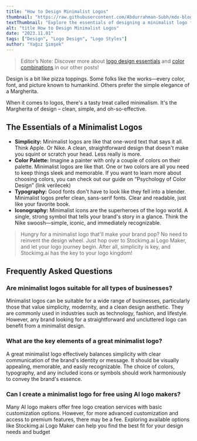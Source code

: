 ```yaml
---
title: "How to Design Minimalist Logos"
thumbnail: "https://raw.githubusercontent.com/Abdurrahman-Subh/mdx-blog/main/images/logo-parfume.png"
textThumbnail: "Explore the essentials of designing a minimalist logo for your business."
alt: "title How to Design Minimalist Logos"
date: "2023.11.01"
tags: ["Design", "Logo Design", "Logo Styles"]
author: "Yağız Şimşek"
---
```


<CustomImage
  src="https://raw.githubusercontent.com/Abdurrahman-Subh/mdx-blog/main/images/logo-parfume.png"
  alt="title How to Design Minimalist Logos"
/>
> Editor’s Note: Discover more about [logo design essentials](https://stockimg.ai/blog/design/how-to-design-a-logo) and [color combinations](https://stockimg.ai/blog/design/the-psychology-of-color-in-design) in our other posts!

Design is a bit like pizza toppings. Some folks like the works—every color, font, and picture known to humankind. Others prefer the simple elegance of a Margherita.

When it comes to logos, there's a tasty treat called minimalism. It's the Margherita of design – clean, simple, and oh-so-effective.

## The Essentials of a Minimalist Logos
- **Simplicity:** Minimalist logos are like that one-word text that says it all. Think Apple. Or Nike. A clean, straightforward design that doesn't make you squint or scratch your head. Less really is more.
- **Color Palette:** Imagine a painter with only a couple of colors on their palette. Minimalist logos are like that. One or two colors are all you need to keep things sleek and memorable. If you want to learn more about choosing colors, you can check out our guide on “Psychology of Color Design” (link verilecek)
- **Typography:** Good fonts don't have to look like they fell into a blender. Minimalist logos prefer clean, sans-serif fonts. Clear and readable, just like your favorite book.
- **Iconography:** Minimalist icons are the superheroes of the logo world. A single, strong symbol that tells your brand's story in a glance. Think the Nike swoosh—simple, iconic, and immediately recognizable.

> Hungry for a minimalist logo that'll make your brand pop? No need to reinvent the design wheel. Just hop over to Stockimg.ai Logo Maker, and let your logo journey begin. After all, simplicity is key, and Stockimg.ai has the key to your logo kingdom!

## Frequently Asked Questions
### Are minimalist logos suitable for all types of businesses?
Minimalist logos can be suitable for a wide range of businesses, particularly those that value simplicity, modernity, and a clean design aesthetic. They are commonly used in industries such as technology, fashion, and lifestyle. However, any brand looking for a straightforward and uncluttered logo can benefit from a minimalist design.
### What are the key elements of a great minimalist logo?
A great minimalist logo effectively balances simplicity with clear communication of the brand's identity or message. It should be visually appealing, memorable, and easily recognizable. The choice of colors, typography, and any included icons or symbols should work harmoniously to convey the brand's essence.
### Can I create a minimalist logo for free using AI logo makers?
Many AI logo makers offer free logo creation services with basic customization options. However, for more advanced customization and access to premium features, there may be a fee. Exploring available options like Stockimg.ai Logo Maker can help you find the best fit for your design needs and budget
